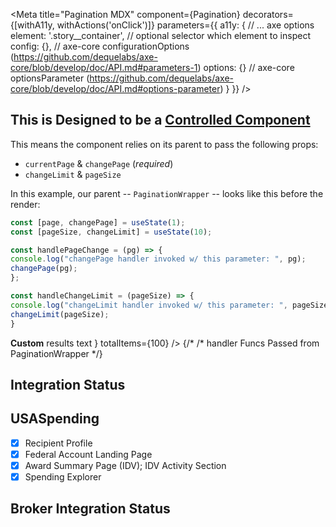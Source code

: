

<Meta
    title="Pagination MDX"
    component={Pagination}
    decorators={[withA11y, withActions('onClick')]}
    parameters={{
        a11y: {
            // ... axe options
            element: '.story__container', // optional selector which element to inspect
            config: {}, // axe-core configurationOptions (https://github.com/dequelabs/axe-core/blob/develop/doc/API.md#parameters-1)
            options: {} // axe-core optionsParameter (https://github.com/dequelabs/axe-core/blob/develop/doc/API.md#options-parameter)
        }
    }}
/>

<!--
 * If this PR Gets merged (https://github.com/storybookjs/storybook/pull/3909)...
 * We can use knobs for controlled components.
 * As of right now, if we use knobs to update a prop the component will only update via knobs
 -->

## This is Designed to be a [Controlled Component](https://reactjs.org/docs/forms.html#controlled-components)
This means the component relies on its parent to pass the following props:
 -  `currentPage` & `changePage` (_required_)
 - `changeLimit` & `pageSize`

In this example, our parent -- `PaginationWrapper` -- looks like this before the render:

```javascript
const [page, changePage] = useState(1);
const [pageSize, changeLimit] = useState(10);

const handlePageChange = (pg) => {
console.log("changePage handler invoked w/ this parameter: ", pg);
changePage(pg);
};

const handleChangeLimit = (pageSize) => {
console.log("changeLimit handler invoked w/ this parameter: ", pageSize);
changeLimit(pageSize);
}
```
<Preview>
    <Story name='Limit selector and "Go to page"'>
        <PaginationWrapper>
            <Pagination
                goToPage
                limitSelector
                resultsText
                pageSize={10}
                totalItems={100} />
        </PaginationWrapper>
    </Story>
</Preview>

<Preview>
    <Story name='"Go to Page"'>
        <PaginationWrapper>
            <Pagination
                goToPage
                pageSize={10}
                totalItems={100} />
        </PaginationWrapper>
    </Story>
</Preview>

<Preview>
    <Story name="Limit Selector">
        <PaginationWrapper>
            <Pagination
                limitSelector
                resultsText
                pageSize={10}
                totalItems={100} />
        </PaginationWrapper>
    </Story>
</Preview>

<Preview>
    <Story name="Custom Results Text">
        <PaginationWrapper>
            <Pagination
                pageSize={10}
                resultsText={
                    <div className="usa-dt-pagination__totals">
                        <strong>Custom</strong> results text
                    </div>
                }
                totalItems={100} />
        </PaginationWrapper>
    </Story>
</Preview>

<Preview>
    <Story name="Default Results Text">
        <PaginationWrapper>
            <Pagination
                resultsText
                pageSize={10}
                totalItems={100} />
        </PaginationWrapper>
    </Story>
</Preview>

<Preview>
    <Story name="Default">
        <PaginationWrapper>
            {/* /* handler Funcs Passed from PaginationWrapper */}
            <Pagination
                pageSize={10}
                totalItems={100} />
        </PaginationWrapper>
    </Story>
</Preview>


<Props of={Pagination} />

## Integration Status
## USASpending
- [x] Recipient Profile
- [x] Federal Account Landing Page
- [x] Award Summary Page (IDV); IDV Activity Section
- [x] Spending Explorer

## Broker Integration Status